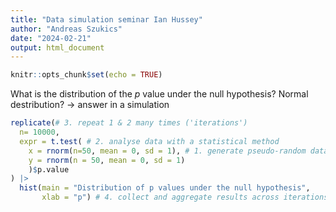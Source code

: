```yaml
---
title: "Data simulation seminar Ian Hussey"
author: "Andreas Szukics"
date: "2024-02-21"
output: html_document
---
```


```r
knitr::opts_chunk$set(echo = TRUE)
```

What is the distribution of the *p* value under the null hypothesis? Normal destribution? 
  -> answer in a simulation


```r
replicate(# 3. repeat 1 & 2 many times ('iterations')
  n= 10000,
  expr = t.test( # 2. analyse data with a statistical method
    x = rnorm(n=50, mean = 0, sd = 1), # 1. generate pseudo-random data set with known properties
    y = rnorm(n = 50, mean = 0, sd = 1)
    )$p.value
) |> 
  hist(main = "Distribution of p values under the null hypothesis",
       xlab = "p") # 4. collect and aggregate results across iterations
```

